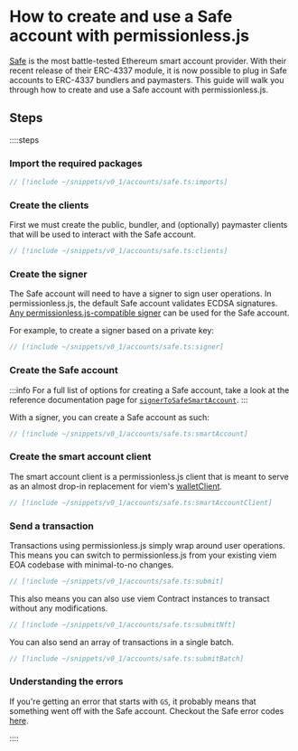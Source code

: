 
<VersionWarning version="0.1" />

# How to create and use a Safe account with permissionless.js

[Safe](https://safe.global) is the most battle-tested Ethereum smart account provider. With their recent release of their ERC-4337 module, it is now possible to plug in Safe accounts to ERC-4337 bundlers and paymasters. This guide will walk you through how to create and use a Safe account with permissionless.js.

## Steps

::::steps

### Import the required packages

```ts
// [!include ~/snippets/v0_1/accounts/safe.ts:imports]
```

### Create the clients

First we must create the public, bundler, and (optionally) paymaster clients that will be used to interact with the Safe account.

```ts
// [!include ~/snippets/v0_1/accounts/safe.ts:clients]
```

### Create the signer

The Safe account will need to have a signer to sign user operations. In permissionless.js, the default Safe account validates ECDSA signatures. [Any permissionless.js-compatible signer](/permissionless/how-to/signers) can be used for the Safe account.

For example, to create a signer based on a private key:

```ts
// [!include ~/snippets/v0_1/accounts/safe.ts:signer]
```

### Create the Safe account

:::info
For a full list of options for creating a Safe account, take a look at the reference documentation page for [`signerToSafeSmartAccount`](/permissionless/v0_1/reference/accounts/signerToSafeSmartAccount).
:::

With a signer, you can create a Safe account as such:

```ts
// [!include ~/snippets/v0_1/accounts/safe.ts:smartAccount]
```

### Create the smart account client

The smart account client is a permissionless.js client that is meant to serve as an almost drop-in replacement for viem's [walletClient](https://viem.sh/docs/clients/wallet.html).

```ts
// [!include ~/snippets/v0_1/accounts/safe.ts:smartAccountClient]
```

### Send a transaction

Transactions using permissionless.js simply wrap around user operations. This means you can switch to permissionless.js from your existing viem EOA codebase with minimal-to-no changes.

```ts
// [!include ~/snippets/v0_1/accounts/safe.ts:submit]
```

This also means you can also use viem Contract instances to transact without any modifications.

```ts
// [!include ~/snippets/v0_1/accounts/safe.ts:submitNft]
```

You can also send an array of transactions in a single batch.

```ts
// [!include ~/snippets/v0_1/accounts/safe.ts:submitBatch]
```

### Understanding the errors

If you're getting an error that starts with `GS`, it probably means that something went off with the Safe account. Checkout the Safe error codes [here](https://github.com/safe-global/safe-smart-account/blob/main/docs/error_codes.md).

::::
